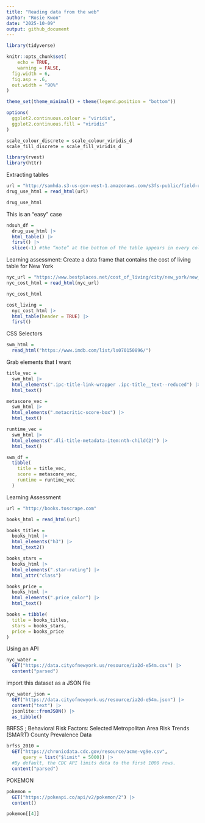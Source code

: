 ```yaml
---
title: "Reading data from the web"
author: "Rosie Kwon"
date: "2025-10-09"
output: github_document
---
```


```r
library(tidyverse)

knitr::opts_chunk$set(
	echo = TRUE,
	warning = FALSE,
  fig.width = 6,
  fig.asp = .6,
  out.width = "90%"
)

theme_set(theme_minimal() + theme(legend.position = "bottom"))

options(
  ggplot2.continuous.colour = "viridis",
  ggplot2.continuous.fill = "viridis"
)

scale_colour_discrete = scale_colour_viridis_d
scale_fill_discrete = scale_fill_viridis_d
```

```r
library(rvest)
library(httr)
```

Extracting tables

```r
url = "http://samhda.s3-us-gov-west-1.amazonaws.com/s3fs-public/field-uploads/2k15StateFiles/NSDUHsaeShortTermCHG2015.htm"
drug_use_html = read_html(url)

drug_use_html
```


This is an "easy" case

```r
ndsuh_df = 
  drug_use_html |> 
  html_table() |> 
  first() |> 
  slice(-1) #the “note” at the bottom of the table appears in every column in the first row. We need to remove that
```

Learning assessment: Create a data frame that contains the cost of living table for New York 
```r
nyc_url = "https://www.bestplaces.net/cost_of_living/city/new_york/new_york"
nyc_cost_html = read_html(nyc_url)

nyc_cost_html
```

```r
cost_living =
  nyc_cost_html |> 
  html_table(header = TRUE) |> 
  first() 
```

CSS Selectors

```r
swm_html = 
  read_html("https://www.imdb.com/list/ls070150896/")
```

Grab elements that I want

```r
title_vec = 
  swm_html |> 
  html_elements(".ipc-title-link-wrapper .ipc-title__text--reduced") |> 
  html_text()

metascore_vec = 
  swm_html |>
  html_elements(".metacritic-score-box") |>
  html_text()

runtime_vec = 
  swm_html |>
  html_elements(".dli-title-metadata-item:nth-child(2)") |>
  html_text()

swm_df =
  tibble(
    title = title_vec,
    score = metascore_vec,
    runtime = runtime_vec
  )
```


Learning Assessment

```r
url = "http://books.toscrape.com"

books_html = read_html(url)

books_titles = 
  books_html |> 
  html_elements("h3") |>
  html_text2()

books_stars = 
  books_html |>
  html_elements(".star-rating") |>
  html_attr("class")

books_price = 
  books_html |>
  html_elements(".price_color") |>
  html_text()

books = tibble(
  title = books_titles,
  stars = books_stars,
  price = books_price
)

```


Using an API
```r
nyc_water = 
  GET("https://data.cityofnewyork.us/resource/ia2d-e54m.csv") |> 
  content("parsed")
```

import this dataset as a JSON file

```r
nyc_water_json = 
  GET("https://data.cityofnewyork.us/resource/ia2d-e54m.json") |> 
  content("text") |>
  jsonlite::fromJSON() |>
  as_tibble()
```

BRFSS ; Behavioral Risk Factors: Selected Metropolitan Area Risk Trends (SMART) County Prevalence Data

```r
brfss_2010 =  
  GET("https://chronicdata.cdc.gov/resource/acme-vg9e.csv",
      query = list("$limit" = 5000)) |> 
  #By default, the CDC API limits data to the first 1000 rows.
  content("parsed")
```


POKEMON
```r
pokemon =
  GET("https://pokeapi.co/api/v2/pokemon/2") |> 
  content()

pokemon[[4]]
```


 

